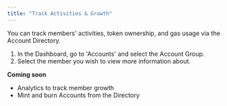 ```yaml
---
title: "Track Activities & Growth"
---
```


You can track members' activities, token ownership, and gas usage via the Account Directory.

1. In the Dashboard, go to 'Accounts' and select the Account Group.
2. Select the member you wish to view more information about.

**Coming soon**
- Analytics to track member growth
- Mint and burn Accounts from the Directory